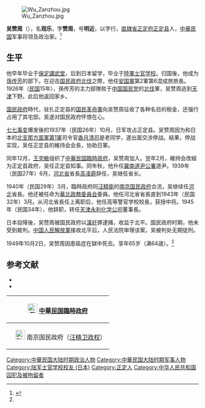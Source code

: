 [[File:Wu_Zanzhou.jpg|thumb]]

'''吴赞周'''（{{bd|1885年|4月25日|1949年|10月2日}}），名'''观乐'''，字'''赞周'''，号'''明近'''，以字行，[[直隷省|直隷省]][[正定府|正定府]][[正定县|正定县]]人，[[中華民国|中華民国]]军事将领及政治家。<ref name=wzz>{{Cite web |url=http://danganju.zd.gov.cn/mingren.asp?method=list&id=17 |title=偽河北省省長吴赞周，正定县档案局，于2012-2-23查阅 |accessdate=2012-02-23 |archive-date=2011-07-07 |archive-url=https://web.archive.org/web/20110707043148/http://danganju.zd.gov.cn/mingren.asp?method=list&id=17 |dead-url=yes }}</ref>

==生平==
他早年毕业于[[保定陸軍軍官学校|保定講武堂]]，后到日本留学，毕业于[[陸軍士官学校_(日本)|陸軍士官学校]]。归国後，他成为[[孫传芳|孫传芳]]的部下。在迎击[[国民政府|国民政府]][[北伐|北伐]]之際，他任[[安国軍|安国軍]]第2軍第6混成旅旅長。1926年（[[民国紀元|民国]]15年），孫传芳的主力部隊败于[[中国国民党|中国国民党]]的[[北伐|北伐]]軍，吴赞周逃到[[天津市|天津]]下野。此后他返回家乡。

[[国民政府|国民政府]]時代，驻扎正定县的[[国民革命軍|国民革命軍]]向吴赞周征收了各种名目的税金，还强行占用了其宅邸。吴遂对国民政府怀恨在心。

[[七七事变|七七事变]]爆发後的1937年（民国26年）10月，日军攻占正定县。吴赞周因为和日本的[[北支那方面軍|北支那方面軍]][[第1軍_(日本軍)|第1軍]]司令官[[香月清司|香月清司]]是老同学，遂出面交涉停战。結果，停战实现，吴任正定县的維持会会長，协助日軍。

同年12月，[[王克敏|王克敏]]组织了[[中華民国臨時政府_(北京)|中華民国臨時政府]]，吴赞周加入。翌年2月，維持会改組为正定县政府，吴任正定县知事。同年秋，他升任[[冀南道尹公署|冀南道尹公署]]道尹。1939年（民国27年）6月，[[河北省_(中華民国)|河北省]]省長[[高凌霨|高凌霨]]辞任，吴继任省长。

1940年（民国29年）3月，臨時政府同[[汪精衛|汪精衛]]的[[汪精卫政权|南京国民政府]]合流，吴继续任[[河北省_(汪精卫政权)|河北]]省長。他还被任命为[[華北政務委員会|華北政務委員会]]委員。他任河北省省長直到1943年（民国32年）3月。从河北省長任上离职后，他任高等警官学校校長，获授中将。1945年（民国34年），他辞职，转任[[天津永利化学公司|天津永利化学公司]]董事長。

日本投降後，吴赞周被国民政府以[[漢奸|漢奸]]罪逮捕，收监于北平。国民政府时期，他未受到裁判。[[中国人民解放軍|中国人民解放軍]]接收北平后，人民法院审理该案，吴被判处无期徒刑。

1949年10月2日，吴赞周因患癌症在獄中死去。享年65岁（满64歳）。<ref name=wzz/>

== 参考文献 ==
{{reflist}}
* <span style="font-size:90%;">{{Cite book<!--|和書-->|author = 来新夏等|title = 北洋軍閥史 下冊|year = 2001|publisher =  [[南開大学|南開大学]]出版社|isbn = 7-310-01517-7}}</span>
* <span style="font-size:90%;">{{Cite book<!--|和書-->|author = 劉寿林等編|title = 民国職官年表|year = 1995|publisher = [[中華書局|中華書局]]|isbn = 7-101-01320-1}}</span>

{| class="wikitable" style="margin:0 auto"
|-
!  [[File:Flag_of_the_Republic_of_China_1912-1928.svg|25px]] [[中華民国臨時政府_(北京)|中華民国臨時政府]]
{{先代次代|[[河北省_(中華民国)|河北省長]]|<small>1939年6月 - 1940年3月</small>|[[高凌霨|高凌霨]]|（汪精卫政权继续）}}
|-
!　[[File:Flag_of_the_Republic_of_China-Nanjing_(Peace,_Anti-Communism,_National_Construction).svg|25px]] 南京国民政府（[[汪精卫政权|汪精卫政权]]）
{{先代次代|[[河北省_(汪精卫政权)|河北省長]]|<small>1940年3月 - 1943年3月</small>|（臨時政府继续）|[[杜錫鈞|杜錫鈞]]}}
|}

{{河北行政长官|伪}}
{{DEFAULTSORT:Wu吴}}
[[Category:中華民国大陆时期政治人物|Category:中華民国大陆时期政治人物]]
[[Category:中華民国大陆时期军事人物|Category:中華民国大陆时期军事人物]]
[[Category:陆军士官学校校友_(日本)|Category:陆军士官学校校友 (日本)]]
[[Category:正定人|Category:正定人]]
[[Category:中华人民共和国囚犯及被拘留者|Category:中华人民共和国囚犯及被拘留者]]